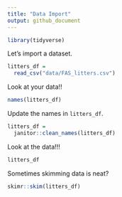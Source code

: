 ```yaml
---
title: "Data Import"
output: github_document
---
```


```r
library(tidyverse)
```

Let's import a dataset.

```r
litters_df = 
  read_csv("data/FAS_litters.csv")
```

Look at your data!!

```r
names(litters_df)
```

Update the names in `litters_df`.

```r
litters_df = 
  janitor::clean_names(litters_df)
```

Look at the data!!!

```r
litters_df
```


Sometimes skimming data is neat?

```r
skimr::skim(litters_df)
```





